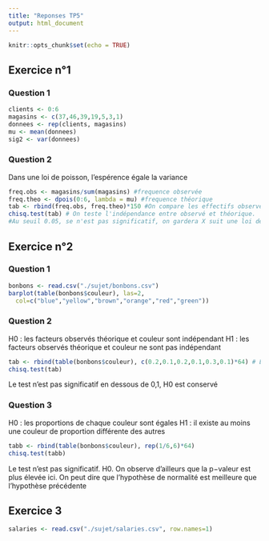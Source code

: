 ```yaml
---
title: "Reponses TP5"
output: html_document
---
```


```r
knitr::opts_chunk$set(echo = TRUE)
```

## Exercice n°1

### Question 1

```r
clients <- 0:6
magasins <- c(37,46,39,19,5,3,1)
donnees <- rep(clients, magasins)
mu <- mean(donnees)
sig2 <- var(donnees)
```

### Question 2
Dans une loi de poisson, l'espérence égale la variance

```r
freq.obs <- magasins/sum(magasins) #frequence observée
freq.theo <- dpois(0:6, lambda = mu) #frequence théorique
tab <- rbind(freq.obs, freq.theo)*150 #On compare les effectifs observés avec les effectifs théoriques (*150 car effectif total pour passer de fréquence à effectif)
chisq.test(tab) # On teste l'indépendance entre observé et théorique. 
#Au seuil 0.05, se n'est pas significatif, on gardera X suit une loi de poisson.
```

## Exercice n°2

### Question 1

```r
bonbons <- read.csv("./sujet/bonbons.csv")
barplot(table(bonbons$couleur), las=2,
  col=c("blue","yellow","brown","orange","red","green"))
```

### Question 2

H0 : les facteurs observés théorique et couleur sont indépendant
H1 : les facteurs observés théorique et couleur ne sont pas indépendant

```r
tab <- rbind(table(bonbons$couleur), c(0.2,0.1,0.2,0.1,0.3,0.1)*64) # Effectif théorique (64 bonbons)
chisq.test(tab)
```

Le test n'est pas significatif en dessous de 0,1, H0 est conservé

### Question 3

H0 : les proportions de chaque couleur sont égales
H1 : il existe au moins une couleur de proportion différente des autres

```r
tabb <- rbind(table(bonbons$couleur), rep(1/6,6)*64)
chisq.test(tabb)
```
Le test n’est pas significatif. H0. On observe d’ailleurs que la p−valeur est plus élevée ici. On peut dire que l’hypothèse de normalité est meilleure que l’hypothèse précédente


## Exercice 3


```r
salaries <- read.csv("./sujet/salaries.csv", row.names=1)
```

```r

```